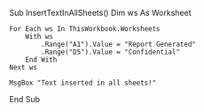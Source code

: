 Sub InsertTextInAllSheets()
    Dim ws As Worksheet

    For Each ws In ThisWorkbook.Worksheets
        With ws
            .Range("A1").Value = "Report Generated"
            .Range("D5").Value = "Confidential"
        End With
    Next ws

    MsgBox "Text inserted in all sheets!"
End Sub